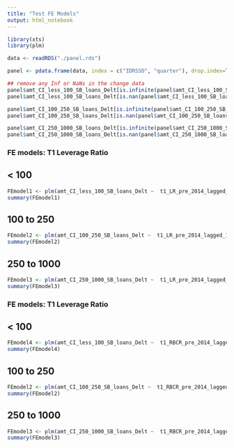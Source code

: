 ```yaml
---
title: "Test FE Models"
output: html_notebook
---
```


```r
library(xts)
library(plm)

data <- readRDS("./panel.rds")

panel <- pdata.frame(data, index = c("IDRSSD", "quarter"), drop.index=TRUE, row.names=TRUE)

## remove any Inf or NaNs in the change data
panel$amt_CI_less_100_SB_loans_Delt[is.infinite(panel$amt_CI_less_100_SB_loans_Delt)] <- NA
panel$amt_CI_less_100_SB_loans_Delt[is.nan(panel$amt_CI_less_100_SB_loans_Delt)] <- NA

panel$amt_CI_100_250_SB_loans_Delt[is.infinite(panel$amt_CI_100_250_SB_loans_Delt)] <- NA
panel$amt_CI_100_250_SB_loans_Delt[is.nan(panel$amt_CI_100_250_SB_loans_Delt)] <- NA

panel$amt_CI_250_1000_SB_loans_Delt[is.infinite(panel$amt_CI_250_1000_SB_loans_Delt)] <- NA
panel$amt_CI_250_1000_SB_loans_Delt[is.nan(panel$amt_CI_250_1000_SB_loans_Delt)] <- NA
```

### FE models:  T1 Leverage Ratio
## < 100
```r
FEmodel1 <- plm(amt_CI_less_100_SB_loans_Delt ~  t1_LR_pre_2014_lagged_1_year + less_100_lagged_SB_loans_TA, data = panel, model = "within", effect = "twoways")
summary(FEmodel1)
```

## 100 to 250
```r
FEmodel2 <- plm(amt_CI_100_250_SB_loans_Delt ~  t1_LR_pre_2014_lagged_1_year + X100_250_lagged_SB_loans_TA, data = panel, model = "within", effect = "twoways")
summary(FEmodel2)
```

## 250 to 1000
```r
FEmodel3 <- plm(amt_CI_250_1000_SB_loans_Delt ~  t1_LR_pre_2014_lagged_1_year + X250_1000_lagged_SB_loans_TA, data = panel, model = "within", effect = "twoways")
summary(FEmodel3)
```

### FE models:  T1 Leverage Ratio

## < 100
```r
FEmodel4 <- plm(amt_CI_less_100_SB_loans_Delt ~  t1_RBCR_pre_2014_lagged_1_year + less_100_lagged_SB_loans_TA, data = panel, model = "within", effect = "twoways")
summary(FEmodel4)
```

## 100 to 250
```r
FEmodel2 <- plm(amt_CI_100_250_SB_loans_Delt ~  t1_RBCR_pre_2014_lagged_1_year + X100_250_lagged_SB_loans_TA, data = panel, model = "within", effect = "twoways")
summary(FEmodel2)
```

## 250 to 1000
```r
FEmodel3 <- plm(amt_CI_250_1000_SB_loans_Delt ~  t1_RBCR_pre_2014_lagged_1_year + X250_1000_lagged_SB_loans_TA, data = panel, model = "within", effect = "twoways")
summary(FEmodel3)
```
